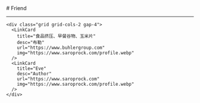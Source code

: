 
<BaseLayout title="Friend">
  <BaseCard title="Friend">
# Friend

---

    <div class="grid grid-cols-2 gap-4">
      <LinkCard
        title="食品挤压、早餐谷物、玉米片"
        desc="布勒"
        url="https://www.buhlergroup.com"
        img="https://www.saroprock.com/profile.webp"
      />
      <LinkCard
        title="Eve"
        desc="Author"
        url="https://www.saroprock.com"
        img="https://www.saroprock.com/profile.webp"
      />
    </div>

  </BaseCard>
</BaseLayout>
